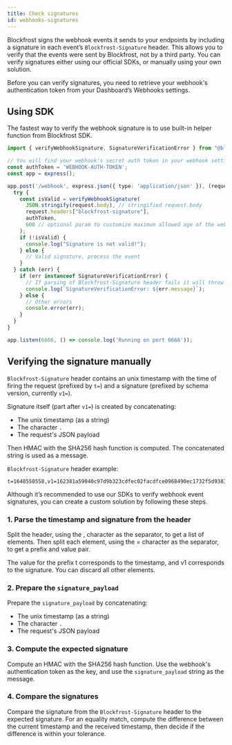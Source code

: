 ```yaml
---
title: Check signatures
id: webhooks-signatures
---
```


Blockfrost signs the webhook events it sends to your endpoints by including a signature in each event’s `Blockfrost-Signature` header. This allows you to verify that the events were sent by Blockfrost, not by a third party. You can verify signatures either using our official SDKs, or manually using your own solution.

Before you can verify signatures, you need to retrieve your webhook's authentication token from your Dashboard’s Webhooks settings.

## Using SDK

The fastest way to verify the webhook signature is to use built-in helper function from Blockfrost SDK.


<Tabs>
<TabItem value="js" label="Javascript (Node.js)">

```typescript
import { verifyWebhookSignature, SignatureVerificationError } from "@blockfrost/blockfrost-js";

// You will find your webhook's secret auth token in your webhook settings in the Blockfrost Dashboard
const authToken = 'WEBHOOK-AUTH-TOKEN';
const app = express();

app.post('/webhook', express.json({ type: 'application/json' }), (request, response) => {
  try {
    const isValid = verifyWebhookSignature(
      JSON.stringify(request.body), // stringified request.body
      request.headers["blockfrost-signature"],
      authToken,
      600 // optional param to customize maximum allowed age of the webhook event, defaults to 600s
    );
    if (!isValid) {
      console.log("Signature is not valid!");
    } else {
      // Valid signature, process the event
    }
  } catch (err) {
    if (err instanceof SignatureVerificationError) {
      // If parsing of Blockfrost-Signature header fails it will throw SignatureVerificationError
      console.log(`SignatureVerificationError: ${err.message}`);
    } else {
      // Other errors
      console.error(err);
    }
  }
}

app.listen(6666, () => console.log('Running on port 6666'));
```

</TabItem>

</Tabs>

## Verifying the signature manually

`Blockfrost-Signature` header contains an unix timestamp with the time of firing the request (prefixed by `t=`) and a signature (prefixed by schema version, currently `v1=`).

Signature itself (part after `v1=`) is created by concatenating:

- The unix timestamp (as a string)
- The character `.`
- The request's JSON payload

Then HMAC with the SHA256 hash function is computed. The concatenated string is used as a message.

`Blockfrost-Signature` header example:

```
t=1648550558,v1=162381a59040c97d9b323cdfec02facdfce0968490ec1732f5d938334c1eed4e
```

Although it’s recommended to use our SDKs to verify webhook event signatures, you can create a custom solution by following these steps.

### 1. Parse the timestamp and signature from the header

Split the header, using the , character as the separator, to get a list of elements. Then split each element, using the = character as the separator, to get a prefix and value pair.

The value for the prefix t corresponds to the timestamp, and v1 corresponds to the signature. You can discard all other elements.

### 2. Prepare the `signature_payload`

Prepare the `signature_payload` by concatenating:

- The unix timestamp (as a string)
- The character `.`
- The request's JSON payload

### 3. Compute the expected signature

Compute an HMAC with the SHA256 hash function. Use the webhook's authentication token as the key, and use the `signature_payload` string as the message.

### 4. Compare the signatures

Compare the signature from the `Blockfrost-Signature` header to the expected signature. For an equality match, compute the difference between the current timestamp and the received timestamp, then decide if the difference is within your tolerance.
